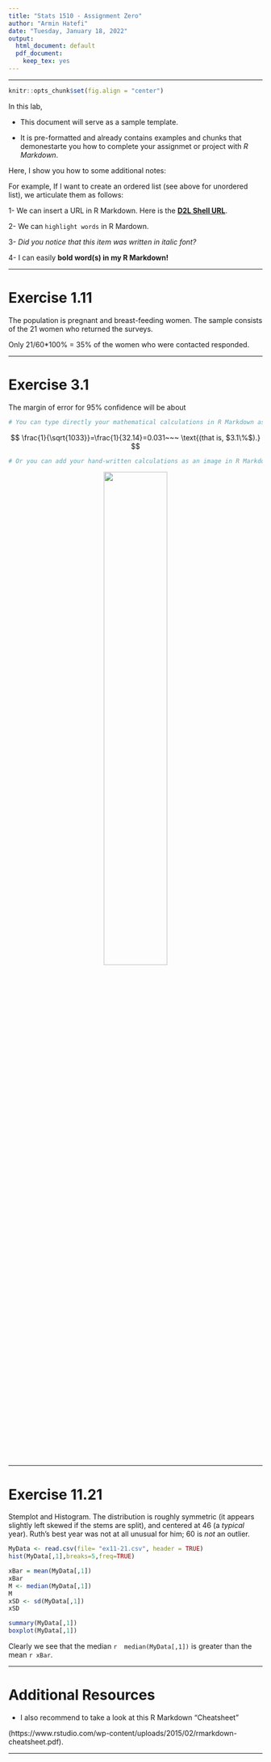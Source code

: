 ```yaml
---
title: "Stats 1510 - Assignment Zero"
author: "Armin Hatefi"
date: "Tuesday, January 18, 2022"
output:
  html_document: default
  pdf_document: 
    keep_tex: yes
---
```


***

```r
knitr::opts_chunk$set(fig.align = "center")
```


In this lab, 

- This document will serve as a sample template. 

- It is pre-formatted and already contains examples and chunks that demonestarte you how to complete your assignmet or project with *R Markdown*.


Here,  I show you how to  some additional notes: 

For example, If I want to create an ordered list (see above for unordered list), we articulate them as follows:

1- We can insert a URL in R Markdown. Here is the [**D2L Shell URL**](https://online.mun.ca/d2l/loginh/).

2- We can `highlight words` in R Mardown.

3-  *Did you notice that this item was written in italic font?* 

4- I can easily **bold word(s) in my R Markdown!**


***
# Exercise 1.11

 The population is pregnant and breast-feeding women. The sample consists of the 21 women who returned the surveys.
 
 Only 21/60*100% = 35% of the women who were contacted responded.
 
***
# Exercise 3.1
The margin of error for 95% confidence will be about 

```r
# You can type directly your mathematical calculations in R Markdown as follows:
```
$$
\frac{1}{\sqrt{1033}}=\frac{1}{32.14}=0.031~~~ \text{(that is, $3.1\%$).} 
$$
```r
# Or you can add your hand-written calculations as an image in R Markdown as follows:
```

<center>![](Exe3_1_slns.png){width=50%}</center>  

***
# Exercise 11.21

Stemplot and Histogram. The distribution is roughly symmetric (it appears slightly left skewed if the stems are split), and centered at 46 (a *typical* year). Ruth’s best year was not at all unusual for him; 60 is *not* an outlier.

```r
MyData <- read.csv(file= "ex11-21.csv", header = TRUE)
hist(MyData[,1],breaks=5,freq=TRUE)
```

```r
xBar = mean(MyData[,1])
xBar
M <- median(MyData[,1])
M
xSD <- sd(MyData[,1])
xSD
```




```r
summary(MyData[,1])
boxplot(MyData[,1])
```

Clearly we see that the median `r  median(MyData[,1])` is greater than the mean `r xBar`.


***

# Additional Resources

- I also recommend to take a look at this R Markdown “Cheatsheet”

(https://www.rstudio.com/wp-content/uploads/2015/02/rmarkdown-cheatsheet.pdf). 


***
